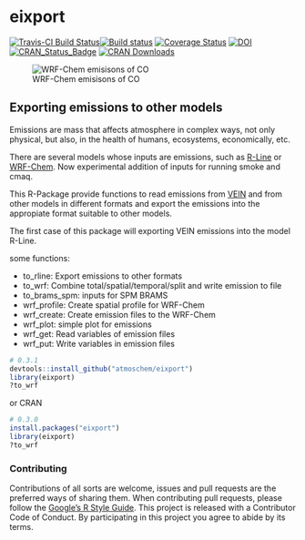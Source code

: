# eixport
[![Travis-CI Build Status](https://travis-ci.org/atmoschem/eixport.svg?branch=master)](https://travis-ci.org/atmoschem/eixport)[![Build status](https://ci.appveyor.com/api/projects/status/frk36kmayf8yff70?svg=true)](https://ci.appveyor.com/project/Schuch666/eixport)
[![Coverage Status](https://img.shields.io/codecov/c/github/atmoschem/eixport/master.svg)](https://codecov.io/github/atmoschem/eixport?branch=master)
[![DOI](https://zenodo.org/badge/106145968.svg)](https://zenodo.org/badge/latestdoi/106145968)
[![CRAN_Status_Badge](http://www.r-pkg.org/badges/version/eixport)](http://cran.r-project.org/web/packages/eixport) 
[![CRAN Downloads](http://cranlogs.r-pkg.org/badges/grand-total/eixport?color=orange)](http://cran.r-project.org/package=eixport)

![WRF-Chem emisisons of CO](https://i.imgur.com/BcZ2tfW.png)

## Exporting emissions to other models

Emissions are mass that affects atmosphere in complex ways, not only physical, but also, in the health of humans, ecosystems, economically, etc.

There are several models whose inputs are emissions, such as [R-Line](https://www.cmascenter.org/r-line/) or [WRF-Chem](https://ruc.noaa.gov/wrf/wrf-chem/). Now experimental addition of inputs for running smoke and cmaq.

This R-Package provide functions to read emissions from [VEIN](https://github.com/ibarraespinosa/vein) and from other models 
in different formats and export the emissions into the appropiate format suitable to other models.

The first case of this package will exporting VEIN emissions into the model R-Line.


some functions:

- to_rline: Export emissions to other formats
- to_wrf:	Combine total/spatial/temporal/split and write emission to file
- to_brams_spm:	inputs for SPM BRAMS
- wrf_profile: Create spatial profile for WRF-Chem
- wrf_create:	Create emission files to the WRF-Chem
- wrf_plot: simple plot for emissions
- wrf_get:	Read variables of emission files
- wrf_put:	Write variables in emission files

```r
# 0.3.1
devtools::install_github("atmoschem/eixport")
library(eixport)
?to_wrf

```

or CRAN
```r
# 0.3.0
install.packages("eixport")
library(eixport)
?to_wrf
```

### Contributing
Contributions of all sorts are welcome, issues and pull requests are the preferred ways of sharing them.
When contributing pull requests, please follow the [Google's R Style Guide](https://google.github.io/styleguide/Rguide.xml).
This project is released with a Contributor Code of Conduct. By participating in this project you agree to abide by its terms.
